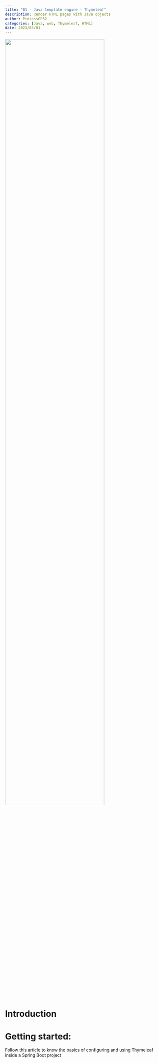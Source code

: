 ```yaml
---
title: "01 - Java template engine - Thymeleaf"
description: Render HTML pages with Java objects
author: ProtossGP32
categories: [Java, web, Thymeleaf, HTML]
date: 2023/03/01
---
```


![](https://github.com/thymeleaf/thymeleaf-org/raw/main/artwork/thymeleaf%202016/thymeleaf_logo_transparent.png){width=80% fig-align="center"}

# Introduction

# Getting started:
Follow [this article](https://albertprofe.github.io/wiki/springboot/boot-concepts-th.html) to know the basics of configuring and using Thymeleaf inside a Spring Boot project